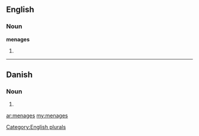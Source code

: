 ==English==

===Noun===
'''menages'''

# {{plural of|[[menage]]}}

[[Category:English plurals]]

----

==Danish==

===Noun===
{{infl|da|noun form|g=c}}

# {{form of|genitive singular indefinite|menage|lang=Danish}}

[[ar:menages]]
[[my:menages]]